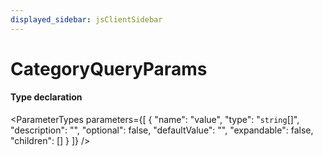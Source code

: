 ```yaml
---
displayed_sidebar: jsClientSidebar
---
```



# CategoryQueryParams

#### Type declaration

<ParameterTypes parameters={[
  {
    "name": "value",
    "type": "`string`[]",
    "description": "",
    "optional": false,
    "defaultValue": "",
    "expandable": false,
    "children": []
  }
]} />
